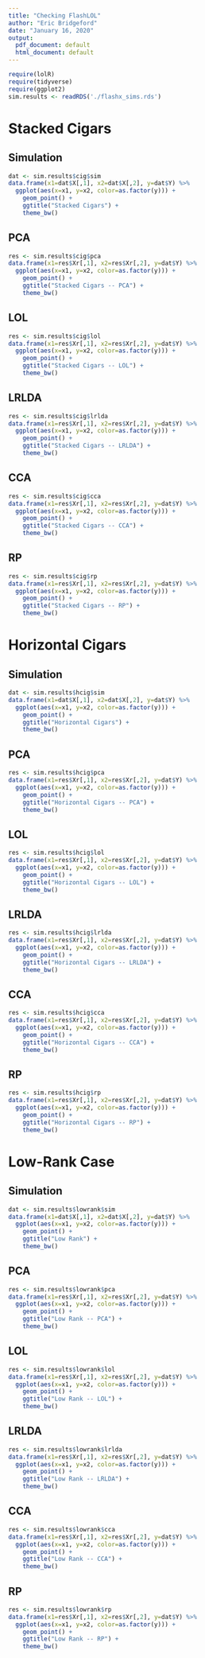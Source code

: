 ```yaml
---
title: "Checking FlashLOL"
author: "Eric Bridgeford"
date: "January 16, 2020"
output:
  pdf_document: default
  html_document: default
---
```


```r
require(lolR)
require(tidyverse)
require(ggplot2)
sim.results <- readRDS('./flashx_sims.rds')
```

# Stacked Cigars

## Simulation

```r
dat <- sim.results$cig$sim
data.frame(x1=dat$X[,1], x2=dat$X[,2], y=dat$Y) %>%
  ggplot(aes(x=x1, y=x2, color=as.factor(y))) +
    geom_point() +
    ggtitle("Stacked Cigars") +
    theme_bw()
```

## PCA

```r
res <- sim.results$cig$pca
data.frame(x1=res$Xr[,1], x2=res$Xr[,2], y=dat$Y) %>%
  ggplot(aes(x=x1, y=x2, color=as.factor(y))) +
    geom_point() +
    ggtitle("Stacked Cigars -- PCA") +
    theme_bw()
```

## LOL

```r
res <- sim.results$cig$lol
data.frame(x1=res$Xr[,1], x2=res$Xr[,2], y=dat$Y) %>%
  ggplot(aes(x=x1, y=x2, color=as.factor(y))) +
    geom_point() +
    ggtitle("Stacked Cigars -- LOL") +
    theme_bw()
```

## LRLDA

```r
res <- sim.results$cig$lrlda
data.frame(x1=res$Xr[,1], x2=res$Xr[,2], y=dat$Y) %>%
  ggplot(aes(x=x1, y=x2, color=as.factor(y))) +
    geom_point() +
    ggtitle("Stacked Cigars -- LRLDA") +
    theme_bw()
```

## CCA

```r
res <- sim.results$cig$cca
data.frame(x1=res$Xr[,1], x2=res$Xr[,2], y=dat$Y) %>%
  ggplot(aes(x=x1, y=x2, color=as.factor(y))) +
    geom_point() +
    ggtitle("Stacked Cigars -- CCA") +
    theme_bw()
```

## RP

```r
res <- sim.results$cig$rp
data.frame(x1=res$Xr[,1], x2=res$Xr[,2], y=dat$Y) %>%
  ggplot(aes(x=x1, y=x2, color=as.factor(y))) +
    geom_point() +
    ggtitle("Stacked Cigars -- RP") +
    theme_bw()
```

# Horizontal Cigars

## Simulation

```r
dat <- sim.results$hcig$sim
data.frame(x1=dat$X[,1], x2=dat$X[,2], y=dat$Y) %>%
  ggplot(aes(x=x1, y=x2, color=as.factor(y))) +
    geom_point() +
    ggtitle("Horizontal Cigars") +
    theme_bw()
```

## PCA

```r
res <- sim.results$hcig$pca
data.frame(x1=res$Xr[,1], x2=res$Xr[,2], y=dat$Y) %>%
  ggplot(aes(x=x1, y=x2, color=as.factor(y))) +
    geom_point() +
    ggtitle("Horizontal Cigars -- PCA") +
    theme_bw()
```

## LOL

```r
res <- sim.results$hcig$lol
data.frame(x1=res$Xr[,1], x2=res$Xr[,2], y=dat$Y) %>%
  ggplot(aes(x=x1, y=x2, color=as.factor(y))) +
    geom_point() +
    ggtitle("Horizontal Cigars -- LOL") +
    theme_bw()
```

## LRLDA

```r
res <- sim.results$hcig$lrlda
data.frame(x1=res$Xr[,1], x2=res$Xr[,2], y=dat$Y) %>%
  ggplot(aes(x=x1, y=x2, color=as.factor(y))) +
    geom_point() +
    ggtitle("Horizontal Cigars -- LRLDA") +
    theme_bw()
```

## CCA

```r
res <- sim.results$hcig$cca
data.frame(x1=res$Xr[,1], x2=res$Xr[,2], y=dat$Y) %>%
  ggplot(aes(x=x1, y=x2, color=as.factor(y))) +
    geom_point() +
    ggtitle("Horizontal Cigars -- CCA") +
    theme_bw()
```

## RP

```r
res <- sim.results$hcig$rp
data.frame(x1=res$Xr[,1], x2=res$Xr[,2], y=dat$Y) %>%
  ggplot(aes(x=x1, y=x2, color=as.factor(y))) +
    geom_point() +
    ggtitle("Horizontal Cigars -- RP") +
    theme_bw()
```


# Low-Rank Case

## Simulation

```r
dat <- sim.results$lowrank$sim
data.frame(x1=dat$X[,1], x2=dat$X[,2], y=dat$Y) %>%
  ggplot(aes(x=x1, y=x2, color=as.factor(y))) +
    geom_point() +
    ggtitle("Low Rank") +
    theme_bw()
```

## PCA

```r
res <- sim.results$lowrank$pca
data.frame(x1=res$Xr[,1], x2=res$Xr[,2], y=dat$Y) %>%
  ggplot(aes(x=x1, y=x2, color=as.factor(y))) +
    geom_point() +
    ggtitle("Low Rank -- PCA") +
    theme_bw()
```

## LOL

```r
res <- sim.results$lowrank$lol
data.frame(x1=res$Xr[,1], x2=res$Xr[,2], y=dat$Y) %>%
  ggplot(aes(x=x1, y=x2, color=as.factor(y))) +
    geom_point() +
    ggtitle("Low Rank -- LOL") +
    theme_bw()
```

## LRLDA

```r
res <- sim.results$lowrank$lrlda
data.frame(x1=res$Xr[,1], x2=res$Xr[,2], y=dat$Y) %>%
  ggplot(aes(x=x1, y=x2, color=as.factor(y))) +
    geom_point() +
    ggtitle("Low Rank -- LRLDA") +
    theme_bw()
```

## CCA

```r
res <- sim.results$lowrank$cca
data.frame(x1=res$Xr[,1], x2=res$Xr[,2], y=dat$Y) %>%
  ggplot(aes(x=x1, y=x2, color=as.factor(y))) +
    geom_point() +
    ggtitle("Low Rank -- CCA") +
    theme_bw()
```

## RP

```r
res <- sim.results$lowrank$rp
data.frame(x1=res$Xr[,1], x2=res$Xr[,2], y=dat$Y) %>%
  ggplot(aes(x=x1, y=x2, color=as.factor(y))) +
    geom_point() +
    ggtitle("Low Rank -- RP") +
    theme_bw()
```
